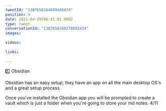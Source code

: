 ```yaml
---
tweetId: "1387658164049436674"
position: 4
date: 2021-04-29T06:41:02.000Z
type: tweet
conversationId: "1387658160278802434"
images:
  
videos:
  
links:
  
---
```

1️⃣ Obsidian

Obsidian has an easy setup, they have an app on all the main desktop OS's and a great setup process.

Once you've installed the Obsidian app you will be prompted to create a vault which is just a folder when you're going to store your md notes. 4/11
